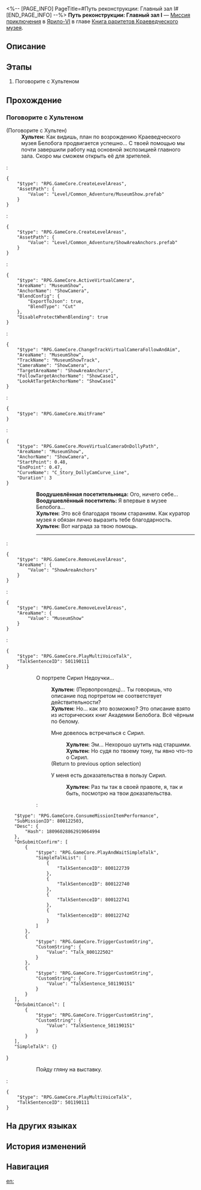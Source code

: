 <%-- [PAGE_INFO]
PageTitle=#Путь реконструкции: Главный зал I#
[END_PAGE_INFO] --%>
{{Дополнить|Диалоги.}}
{{Миссия Инфобокс
|id              = 8001241
|Название        = 
|Изображение     = Миссия Путь реконструкции Главный зал I.png
|Тип             = Миссия приключения
|Событие         = 
|Глава           = Книга раритетов Краеведческого музея
|Условия         = 
|Персонажи       = Воодушевлённая посетительница; Воодушевлённый посетитель; Первопроходец; Хультен
|СтартЛокация    = [[Ярило-VI]] — [[Краеведческий музей]]
|Мир             = Ярило-VI
|Предыдущая      = 
|Следующая       = 
|Награды         = Звёздный нефрит*10; Утраченные золотые частицы*5; Кредиты*10 000
}}
'''Путь реконструкции: Главный зал I''' — [[Миссия приключения]] в [[Ярило-VI]] в главе [[Книга раритетов Краеведческого музея]].

==Описание==
{{Описание|Вы собрали половину экспонатов для главного зала. Куратор Хультен благодарен вам за помощь и предлагает щедрую оплату.}}

==Этапы==
# Поговорите с Хультеном

==Прохождение==
{{Дополнить}}

===Поговорите с Хультеном===
{{Описание миссии|тип=Миссия приключения|локация=Краеведческий музей|Похоже, получилось вернуть половину экспонатов в главный зал. Куратор Хультен хочет с вами поговорить.}}
{{Диалог Начало}}

;(Поговорите с Хультен)
:'''Хультен:''' Как видишь, план по возрождению Краеведческого музея Белобога продвигается успешно... С твоей помощью мы почти завершили работу над основной экспозицией главного зала. Скоро мы сможем открыть её для зрителей.
:<pre>{
	"$type": "RPG.GameCore.CreateLevelAreas",
	"AssetPath": {
		"Value": "Level/Common_Adventure/MuseumShow.prefab"
	}
}</pre>
:<pre>{
	"$type": "RPG.GameCore.CreateLevelAreas",
	"AssetPath": {
		"Value": "Level/Common_Adventure/ShowAreaAnchors.prefab"
	}
}</pre>
:<pre>{
	"$type": "RPG.GameCore.ActiveVirtualCamera",
	"AreaName": "MuseumShow",
	"AnchorName": "ShowCamera",
	"BlendConfig": {
		"ExportToJson": true,
		"BlendType": "Cut"
	},
	"DisableProtectWhenBlending": true
}</pre>
:<pre>{
	"$type": "RPG.GameCore.ChangeTrackVirtualCameraFollowAndAim",
	"AreaName": "MuseumShow",
	"TrackName": "MuseumShowTrack",
	"CameraName": "ShowCamera",
	"TargetAreaName": "ShowAreaAnchors",
	"FollowTargetAnchorName": "ShowCase1",
	"LookAtTargetAnchorName": "ShowCase1"
}</pre>
:<pre>{
	"$type": "RPG.GameCore.WaitFrame"
}</pre>
:<pre>{
	"$type": "RPG.GameCore.MoveVirtualCameraOnDollyPath",
	"AreaName": "MuseumShow",
	"AnchorName": "ShowCamera",
	"StartPoint": 0.48,
	"EndPoint": 0.47,
	"CurveName": "C_Story_DollyCamCurve_Line",
	"Duration": 3
}</pre>
::'''Воодушевлённая посетительница:''' Ого, ничего себе...
::'''Воодушевлённый посетитель:''' Я впервые в музее Белобога...
::'''Хультен:''' Это всё благодаря твоим стараниям. Как куратор музея я обязан лично выразить тебе благодарность.
::'''Хультен:''' Вот награда за твою помощь.
::----
:<pre>{
	"$type": "RPG.GameCore.RemoveLevelAreas",
	"AreaName": {
		"Value": "ShowAreaAnchors"
	}
}</pre>
:<pre>{
	"$type": "RPG.GameCore.RemoveLevelAreas",
	"AreaName": {
		"Value": "MuseumShow"
	}
}</pre>
:<pre>{
	"$type": "RPG.GameCore.PlayMultiVoiceTalk",
	"TalkSentenceID": 501190111
}</pre>
:::{{Диалог|?}} О портрете Сирил Недоучки...
::::'''Хультен:''' (Первопроходец)... Ты говоришь, что описание под портретом {{Цвет|Ключевой|nobold=1|Сирил Недоучки}} не соответствует действительности?
::::'''Хультен:''' Но... как это возможно? Это описание взято из исторических книг Академии Белобога. Всё чёрным по белому.
::::{{Диалог|Разговор}} Мне довелось встречаться с Сирил.
:::::'''Хультен:''' Эм... Нехорошо шутить над старшими.
:::::'''Хультен:''' Но судя по твоему тону, ты явно что-то {{MC|ж=слышала|м=слышал}} о Сирил.
::::;(Return to previous option selection)
::::{{Диалог|Стрелка}} У меня есть доказательства в пользу Сирил.
:::::'''Хультен:''' Раз ты так {{MC|ж=уверена|м=уверен}} в своей правоте, я, так и быть, посмотрю на твои доказательства.
::::<pre>{
	"$type": "RPG.GameCore.ConsumeMissionItemPerformance",
	"SubMissionID": 800122503,
	"Desc": {
		"Hash": 18096028862919064994
	},
	"OnSubmitConfirm": [
		{
			"$type": "RPG.GameCore.PlayAndWaitSimpleTalk",
			"SimpleTalkList": [
				{
					"TalkSentenceID": 800122739
				},
				{
					"TalkSentenceID": 800122740
				},
				{
					"TalkSentenceID": 800122741
				},
				{
					"TalkSentenceID": 800122742
				}
			]
		},
		{
			"$type": "RPG.GameCore.TriggerCustomString",
			"CustomString": {
				"Value": "Talk_800122502"
			}
		},
		{
			"$type": "RPG.GameCore.TriggerCustomString",
			"CustomString": {
				"Value": "TalkSentence_501190151"
			}
		}
	],
	"OnSubmitCancel": [
		{
			"$type": "RPG.GameCore.TriggerCustomString",
			"CustomString": {
				"Value": "TalkSentence_501190151"
			}
		}
	],
	"SimpleTalk": {}
}</pre>
:::{{Диалог|Выход}} Пойду гляну на выставку.
:<pre>{
	"$type": "RPG.GameCore.PlayMultiVoiceTalk",
	"TalkSentenceID": 501190111
}</pre>
{{Диалог Конец}}

==На других языках==
{{На других языках
|en   = Road to Renewal: General Hall Part 1
|zhs  = 复兴历程•综合展馆•其一
|zht  = 復興歷程•綜合展館•其一
|ja   = 復興歴程・総合館・その1
|ko   = 부흥의 길•종합 전시관•1
|es   = Proceso de renovación: Sala General&nbsp;I
|fr   = Sur la route du renouveau&nbsp;: Galerie principale (partie&nbsp;1)
|ru   = Путь реконструкции: Главный зал I
|th   = เส้นทางสู่การฟื้นฟู: หอจัดแสดงทั่วไป 1
|vi   = Thời Kỳ Phục Hưng - Khu Trưng Bày Tổng Hợp 1
|de   = Pfad zur Erneuerung: Hauptausstellung (Teil 1)
|id   = Perjalanan Kebangkitan: Ruang Pameran Umum (Bagian 1)
|pt   = Estrada para a Renovação: Salão Geral Parte 1
}}

==История изменений==
{{История изменений|3.5}}

==Навигация==
{{Миссия приключения Навбокс|Глава }}

[[en:]]
